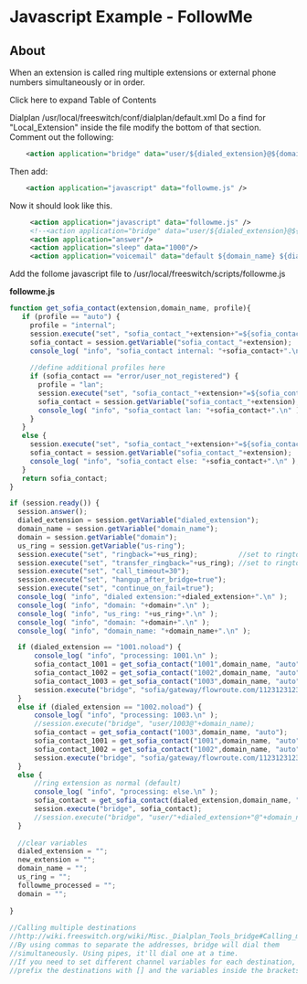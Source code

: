 
# Javascript Example - FollowMe 

 

## About

When an extension is called ring multiple extensions or external phone numbers simultaneously or in order.

Click here to expand Table of Contents

Dialplan /usr/local/freeswitch/conf/dialplan/default.xml Do a find for "Local\_Extension" inside the file modify the bottom of that section. Comment out the following:

```xml
	<action application="bridge" data="user/${dialed_extension}@${domain_name}"/>
```

Then add:

```xml
 	<action application="javascript" data="followme.js" />
```

Now it should look like this.

```xml
     <action application="javascript" data="followme.js" />
     <!--<action application="bridge" data="user/${dialed_extension}@${domain_name}"/>-->
     <action application="answer"/>
     <action application="sleep" data="1000"/>
     <action application="voicemail" data="default ${domain_name} ${dialed_extension}"/>
```

Add the follome javascript file to /usr/local/freeswitch/scripts/followme.js

**followme.js**

```js
function get_sofia_contact(extension,domain_name, profile){
   if (profile == "auto") {
     profile = "internal";
     session.execute("set", "sofia_contact_"+extension+"=${sofia_contact("+profile+"/"+extension+"@"+domain_name+")}");
     sofia_contact = session.getVariable("sofia_contact_"+extension);
     console_log( "info", "sofia_contact internal: "+sofia_contact+".\n" );
     
     //define additional profiles here
     if (sofia_contact == "error/user_not_registered") {
       profile = "lan";
       session.execute("set", "sofia_contact_"+extension+"=${sofia_contact("+profile+"/"+extension+"@"+domain_name+")}");
       sofia_contact = session.getVariable("sofia_contact_"+extension);
       console_log( "info", "sofia_contact lan: "+sofia_contact+".\n" );
     }
   }
   else {
     session.execute("set", "sofia_contact_"+extension+"=${sofia_contact("+profile+"/"+extension+"@"+domain_name+")}");
     sofia_contact = session.getVariable("sofia_contact_"+extension);
     console_log( "info", "sofia_contact else: "+sofia_contact+".\n" );
   }
   return sofia_contact;
}

if (session.ready()) {
  session.answer();    
  dialed_extension = session.getVariable("dialed_extension");
  domain_name = session.getVariable("domain_name");
  domain = session.getVariable("domain");
  us_ring = session.getVariable("us-ring");
  session.execute("set", "ringback="+us_ring);          //set to ringtone
  session.execute("set", "transfer_ringback="+us_ring); //set to ringtone
  session.execute("set", "call_timeout=30");
  session.execute("set", "hangup_after_bridge=true");
  session.execute("set", "continue_on_fail=true");    
  console_log( "info", "dialed extension:"+dialed_extension+".\n" );
  console_log( "info", "domain: "+domain+".\n" );
  console_log( "info", "us_ring: "+us_ring+".\n" );
  console_log( "info", "domain: "+domain+".\n" );    
  console_log( "info", "domain_name: "+domain_name+".\n" );

  if (dialed_extension == "1001.noload") {
      console_log( "info", "processing: 1001.\n" );        
      sofia_contact_1001 = get_sofia_contact("1001",domain_name, "auto");
      sofia_contact_1002 = get_sofia_contact("1002",domain_name, "auto");
      sofia_contact_1003 = get_sofia_contact("1003",domain_name, "auto");      
      session.execute("bridge", "sofia/gateway/flowroute.com/11231231234,"+sofia_contact_1001+","+sofia_contact_1002+","+sofia_contact_1003);           
  }
  else if (dialed_extension == "1002.noload") {
      console_log( "info", "processing: 1003.\n" );
      //session.execute("bridge", "user/1003@"+domain_name);
      sofia_contact = get_sofia_contact("1003",domain_name, "auto");
      sofia_contact_1001 = get_sofia_contact("1001",domain_name, "auto");
      sofia_contact_1002 = get_sofia_contact("1002",domain_name, "auto");
      session.execute("bridge", "sofia/gateway/flowroute.com/11231231234,"+sofia_contact+","+sofia_contact_1001+","+sofia_contact_1002);            
  } 
  else {
      //ring extension as normal (default)
      console_log( "info", "processing: else.\n" );
      sofia_contact = get_sofia_contact(dialed_extension,domain_name, "auto");
      session.execute("bridge", sofia_contact);
      //session.execute("bridge", "user/"+dialed_extension+"@"+domain_name);        
  }
  
  //clear variables
  dialed_extension = "";
  new_extension = "";
  domain_name = "";
  us_ring = "";
  followme_processed = "";
  domain = "";
  
}
 
//Calling multiple destinations
//http://wiki.freeswitch.org/wiki/Misc._Dialplan_Tools_bridge#Calling_multiple_destinations
//By using commas to separate the addresses, bridge will dial them 
//simultaneously. Using pipes, it'll dial one at a time.
//If you need to set different channel variables for each destination, you may 
//prefix the destinations with [] and the variables inside the brackets. Example:
```
 


